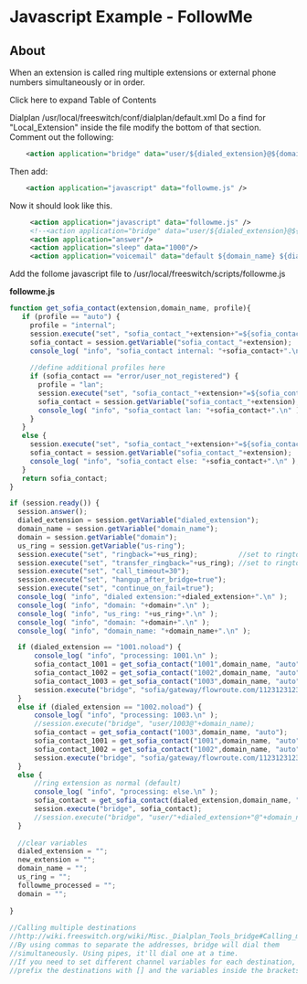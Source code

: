 
# Javascript Example - FollowMe 

 

## About

When an extension is called ring multiple extensions or external phone numbers simultaneously or in order.

Click here to expand Table of Contents

Dialplan /usr/local/freeswitch/conf/dialplan/default.xml Do a find for "Local\_Extension" inside the file modify the bottom of that section. Comment out the following:

```xml
	<action application="bridge" data="user/${dialed_extension}@${domain_name}"/>
```

Then add:

```xml
 	<action application="javascript" data="followme.js" />
```

Now it should look like this.

```xml
     <action application="javascript" data="followme.js" />
     <!--<action application="bridge" data="user/${dialed_extension}@${domain_name}"/>-->
     <action application="answer"/>
     <action application="sleep" data="1000"/>
     <action application="voicemail" data="default ${domain_name} ${dialed_extension}"/>
```

Add the follome javascript file to /usr/local/freeswitch/scripts/followme.js

**followme.js**

```js
function get_sofia_contact(extension,domain_name, profile){
   if (profile == "auto") {
     profile = "internal";
     session.execute("set", "sofia_contact_"+extension+"=${sofia_contact("+profile+"/"+extension+"@"+domain_name+")}");
     sofia_contact = session.getVariable("sofia_contact_"+extension);
     console_log( "info", "sofia_contact internal: "+sofia_contact+".\n" );
     
     //define additional profiles here
     if (sofia_contact == "error/user_not_registered") {
       profile = "lan";
       session.execute("set", "sofia_contact_"+extension+"=${sofia_contact("+profile+"/"+extension+"@"+domain_name+")}");
       sofia_contact = session.getVariable("sofia_contact_"+extension);
       console_log( "info", "sofia_contact lan: "+sofia_contact+".\n" );
     }
   }
   else {
     session.execute("set", "sofia_contact_"+extension+"=${sofia_contact("+profile+"/"+extension+"@"+domain_name+")}");
     sofia_contact = session.getVariable("sofia_contact_"+extension);
     console_log( "info", "sofia_contact else: "+sofia_contact+".\n" );
   }
   return sofia_contact;
}

if (session.ready()) {
  session.answer();    
  dialed_extension = session.getVariable("dialed_extension");
  domain_name = session.getVariable("domain_name");
  domain = session.getVariable("domain");
  us_ring = session.getVariable("us-ring");
  session.execute("set", "ringback="+us_ring);          //set to ringtone
  session.execute("set", "transfer_ringback="+us_ring); //set to ringtone
  session.execute("set", "call_timeout=30");
  session.execute("set", "hangup_after_bridge=true");
  session.execute("set", "continue_on_fail=true");    
  console_log( "info", "dialed extension:"+dialed_extension+".\n" );
  console_log( "info", "domain: "+domain+".\n" );
  console_log( "info", "us_ring: "+us_ring+".\n" );
  console_log( "info", "domain: "+domain+".\n" );    
  console_log( "info", "domain_name: "+domain_name+".\n" );

  if (dialed_extension == "1001.noload") {
      console_log( "info", "processing: 1001.\n" );        
      sofia_contact_1001 = get_sofia_contact("1001",domain_name, "auto");
      sofia_contact_1002 = get_sofia_contact("1002",domain_name, "auto");
      sofia_contact_1003 = get_sofia_contact("1003",domain_name, "auto");      
      session.execute("bridge", "sofia/gateway/flowroute.com/11231231234,"+sofia_contact_1001+","+sofia_contact_1002+","+sofia_contact_1003);           
  }
  else if (dialed_extension == "1002.noload") {
      console_log( "info", "processing: 1003.\n" );
      //session.execute("bridge", "user/1003@"+domain_name);
      sofia_contact = get_sofia_contact("1003",domain_name, "auto");
      sofia_contact_1001 = get_sofia_contact("1001",domain_name, "auto");
      sofia_contact_1002 = get_sofia_contact("1002",domain_name, "auto");
      session.execute("bridge", "sofia/gateway/flowroute.com/11231231234,"+sofia_contact+","+sofia_contact_1001+","+sofia_contact_1002);            
  } 
  else {
      //ring extension as normal (default)
      console_log( "info", "processing: else.\n" );
      sofia_contact = get_sofia_contact(dialed_extension,domain_name, "auto");
      session.execute("bridge", sofia_contact);
      //session.execute("bridge", "user/"+dialed_extension+"@"+domain_name);        
  }
  
  //clear variables
  dialed_extension = "";
  new_extension = "";
  domain_name = "";
  us_ring = "";
  followme_processed = "";
  domain = "";
  
}
 
//Calling multiple destinations
//http://wiki.freeswitch.org/wiki/Misc._Dialplan_Tools_bridge#Calling_multiple_destinations
//By using commas to separate the addresses, bridge will dial them 
//simultaneously. Using pipes, it'll dial one at a time.
//If you need to set different channel variables for each destination, you may 
//prefix the destinations with [] and the variables inside the brackets. Example:
```
 


